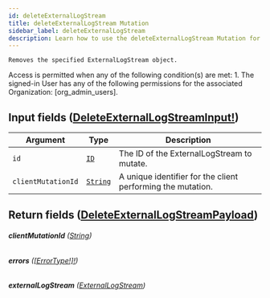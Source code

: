```yaml
---
id: deleteExternalLogStream
title: deleteExternalLogStream Mutation
sidebar_label: deleteExternalLogStream
description: Learn how to use the deleteExternalLogStream Mutation for Builder's API.
---
```


    Removes the specified ExternalLogStream object.

Access is permitted when any of the following condition(s) are met: 1. The signed-in User has any of the following permissions for the associated Organization: [org_admin_users].

## Input fields ([DeleteExternalLogStreamInput!](/composer/builder/api/schema/input_object/DeleteExternalLogStreamInput.mdx))

| Argument           | Type                                     | Description                                                 |
| ------------------ | ---------------------------------------- | ----------------------------------------------------------- |
| `id`               | [`ID`](/composer/builder/api/schema/scalar/ID.mdx)         | The ID of the ExternalLogStream to mutate.                  |
| `clientMutationId` | [`String`](/composer/builder/api/schema/scalar/String.mdx) | A unique identifier for the client performing the mutation. |

## Return fields ([DeleteExternalLogStreamPayload](/composer/builder/api/schema/object/DeleteExternalLogStreamPayload.mdx))

###### <b>clientMutationId</b> ([String](/composer/builder/api/schema/scalar/String.mdx))

###### <b>errors</b> ([[ErrorType!]!](/composer/builder/api/schema/object/ErrorType.mdx))

###### <b>externalLogStream</b> ([ExternalLogStream](/composer/builder/api/schema/object/ExternalLogStream.mdx))
